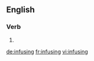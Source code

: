 ==English==

===Verb===
{{head|en}}

# {{present participle of|infuse|lang=en}}

[[de:infusing]]
[[fr:infusing]]
[[vi:infusing]]